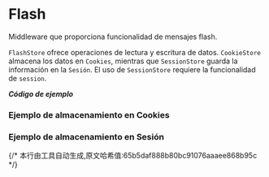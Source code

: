 # Flash

Middleware que proporciona funcionalidad de mensajes flash.

`FlashStore` ofrece operaciones de lectura y escritura de datos. `CookieStore` almacena los datos en `Cookies`, mientras que `SessionStore` guarda la información en la `Sesión`. El uso de `SessionStore` requiere la funcionalidad de `session`.

_**Código de ejemplo**_

### Ejemplo de almacenamiento en Cookies


<Tabs>
  <Tab label="main.rs">
    <FlashCookieStoreCode/>
  </Tab>
  <Tab label="Cargo.toml">
    <FlashCookieStoreCargoCode/>
  </Tab>
</Tabs>

### Ejemplo de almacenamiento en Sesión

<Tabs>
  <Tab label="main.rs">
    <FlashSessionStoreCode/>
  </Tab>
  <Tab label="Cargo.toml">
    <FlashSessionStoreCargoCode/>
  </Tab>
</Tabs>
{/* 本行由工具自动生成,原文哈希值:65b5daf888b80bc91076aaaee868b95c */}